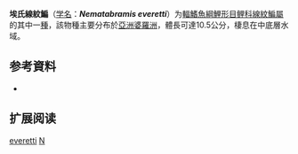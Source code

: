 {{Speciesbox
| name = 埃氏線紋鯿
| status = NE
| status_system = IUCN3.1
| image = 
| genus = Nematabramis
| species = everetti
| authority = [[Boulenger|Boulenger]], 1894
| synonyms = 
}}

'''埃氏線紋鯿'''（[[学名|学名]]：'''''Nematabramis everetti'''''）为[[輻鰭魚綱|輻鰭魚綱]][[鯉形目|鯉形目]][[鲤科|鲤科]][[線紋鯿屬|線紋鯿屬]]的其中一[[種|種]]，該物種主要分布於[[亞洲|亞洲]][[婆羅洲|婆羅洲]]，體長可達10.5公分，棲息在中底層水域。

== 参考資料 ==
{{refbegin}}
*{{FishBase_species|genus=Nematabramis|species=everetti|year=2011|month=12}}
{{refend}}

==扩展阅读==
{{refbegin}}
{{Wikispecies-inline|Nematabramis everetti|埃氏線紋鯿}}
{{refend}}
{{Taxonbar|from=Q5584500}}

[[Category:線紋鯿屬|everetti]]
[[Category:1894年描述的鱼类|N]]


{{鯉形目小作品}}